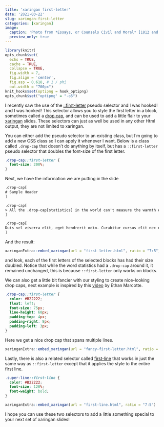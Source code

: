 ```yaml
---
title: 'xaringan first-letter'
date: '2021-03-22'
slug: xaringan-first-letter
categories: [xaringan]
image:
  caption: 'Photo from *Essays, or Counsels Civil and Moral* [1812 and 1825] by Francis Bacon, George Bell, and Sons, London, 1881'
  preview_only: true
---
```


```r
library(knitr)
opts_chunk$set(
  echo = TRUE,
  cache = TRUE,
  collapse = TRUE,
  fig.width = 7, 
  fig.align = 'center',
  fig.asp = 0.618, # 1 / phi
  out.width = "700px")
knit_hooks$set(optipng = hook_optipng)
opts_chunk$set("optipng" = "-o5")
```

I recently saw the use of the  [::first-letter](https://css-tricks.com/almanac/selectors/f/first-letter/) pseudo selector and I was hooked! and I was hooked! This selector allows you to style the first letter in a block, sometimes called a [drop cap](https://en.wikipedia.org/wiki/Initial), and can be used to add a little flair to your [xaringan](https://github.com/yihui/xaringan) slides. These selectors can just as well be used in any other Html output, they are not limited to xaringan.

You can either add the pseudo selector to an existing class, but I'm going to add a new CSS class so I can apply it whenever I want. Below is a class called `.drop-cap` that doesn't do anything by itself, but has a `::first-letter` pseudo selector that doubles the font-size of the first letter.

```css
.drop-cap::first-letter {
  font-size: 200%;
}
```

Next, we have the information we are putting in the slide

```html
.drop-cap[
# Sample Header
]

.drop-cap[
> All the .drop-cap[statistics] in the world can't measure the warmth of a smile.
]

.drop-cap[
Duis vel viverra elit, eget hendrerit odio. Curabitur cursus elit nec diam vulputate, nec sollicitudin nunc ornare. Ut mi lectus, aliquet non ligula sed, lobortis vehicula erat. Morbi porttitor orci ut semper dapibus. Donec sodales tellus varius tortor varius, ornare commodo augue maximus. Vestibulum quis bibendum mi, sit amet lobortis leo. Morbi vulputate orci arcu, ac lobortis sapien gravida eget. Nulla non interdum orci, nec congue ligula.
]
```

And the result:

```r
xaringanExtra::embed_xaringan(url = "first-letter.html", ratio = "7:5")
```

and look, each of the first letters of the selected blocks has had their size doubled. Notice that while the word statistics had a `.drop-cap` around it, it remained unchanged, this is because `::first-letter` only works on blocks.

We can also get a little bit fancier with our styling to create nice-looking drop caps, next example is inspired by this [video](https://thegymnasium.com/take5/creating-beautiful-and-accessible-drop-caps) by Ethan Marcotte.

```css
.drop-cap::first-letter {
  color: #B22222;
  float: left;
  font-size: 75px;
  line-height: 60px;
  padding-top: 4px;
  padding-right: 8px;
  padding-left: 3px;
}
```

Here we get a nice drop cap that spans multiple lines.

```r
xaringanExtra::embed_xaringan(url = "fancy-first-letter.html", ratio = "7:5")
```

Lastly, there is also a related selector called [first-line](https://www.w3schools.com/cssref/sel_firstline.asp) that works in just the same way as `::first-letter` except that it applies the style to the entire first line.

```css
.super-line::first-line {
  color: #B22222;
  font-size: 120%;
  font-weight: bold;
}
```

```r
xaringanExtra::embed_xaringan(url = "first-line.html", ratio = "7:5")
```

I hope you can use these two selectors to add a little something special to your next set of xaringan slides!
